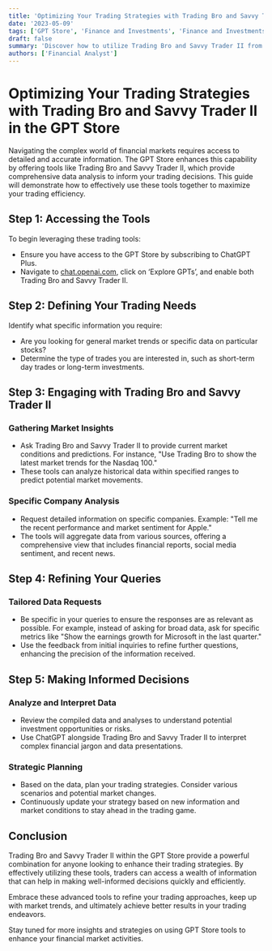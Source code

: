 ```yaml
---
title: 'Optimizing Your Trading Strategies with Trading Bro and Savvy Trader II in the GPT Store'
date: '2023-05-09'
tags: ['GPT Store', 'Finance and Investments', 'Finance and Investments', 'ChatGPT']
draft: false
summary: 'Discover how to utilize Trading Bro and Savvy Trader II from the GPT Store to streamline your market research and decision-making processes. This guide provides practical tips on how to use these tools effectively to gather and analyze financial data.'
authors: ['Financial Analyst']
---
```


# Optimizing Your Trading Strategies with Trading Bro and Savvy Trader II in the GPT Store

Navigating the complex world of financial markets requires access to detailed and accurate information. The GPT Store enhances this capability by offering tools like Trading Bro and Savvy Trader II, which provide comprehensive data analysis to inform your trading decisions. This guide will demonstrate how to effectively use these tools together to maximize your trading efficiency.

## Step 1: Accessing the Tools

To begin leveraging these trading tools:
- Ensure you have access to the GPT Store by subscribing to ChatGPT Plus.
- Navigate to [chat.openai.com](https://chat.openai.com), click on ‘Explore GPTs’, and enable both Trading Bro and Savvy Trader II.

## Step 2: Defining Your Trading Needs

Identify what specific information you require:
- Are you looking for general market trends or specific data on particular stocks?
- Determine the type of trades you are interested in, such as short-term day trades or long-term investments.

## Step 3: Engaging with Trading Bro and Savvy Trader II

### Gathering Market Insights
- Ask Trading Bro and Savvy Trader II to provide current market conditions and predictions. For instance, "Use Trading Bro to show the latest market trends for the Nasdaq 100."
- These tools can analyze historical data within specified ranges to predict potential market movements.

### Specific Company Analysis
- Request detailed information on specific companies. Example: "Tell me the recent performance and market sentiment for Apple."
- The tools will aggregate data from various sources, offering a comprehensive view that includes financial reports, social media sentiment, and recent news.

## Step 4: Refining Your Queries

### Tailored Data Requests
- Be specific in your queries to ensure the responses are as relevant as possible. For example, instead of asking for broad data, ask for specific metrics like "Show the earnings growth for Microsoft in the last quarter."
- Use the feedback from initial inquiries to refine further questions, enhancing the precision of the information received.

## Step 5: Making Informed Decisions

### Analyze and Interpret Data
- Review the compiled data and analyses to understand potential investment opportunities or risks.
- Use ChatGPT alongside Trading Bro and Savvy Trader II to interpret complex financial jargon and data presentations.

### Strategic Planning
- Based on the data, plan your trading strategies. Consider various scenarios and potential market changes.
- Continuously update your strategy based on new information and market conditions to stay ahead in the trading game.

## Conclusion

Trading Bro and Savvy Trader II within the GPT Store provide a powerful combination for anyone looking to enhance their trading strategies. By effectively utilizing these tools, traders can access a wealth of information that can help in making well-informed decisions quickly and efficiently.

Embrace these advanced tools to refine your trading approaches, keep up with market trends, and ultimately achieve better results in your trading endeavors.

Stay tuned for more insights and strategies on using GPT Store tools to enhance your financial market activities.
